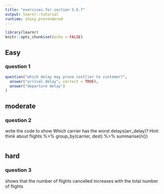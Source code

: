 ```yaml
---
title: "exercises for section 5.6.7"
output: learnr::tutorial
runtime: shiny_prerendered
---
```


```r
library(learnr)
knitr::opts_chunk$set(echo = FALSE)
```


## Easy

### question 1

```r
question("which delay may prove costlier to customer?",
  answer("arrival delay", correct = TRUE),
  answer("departure delay")
)
```

## moderate

### question 2


write the code to show Which carrier has the worst delays(arr_delay)? Hint: think about flights %>% group_by(carrier, dest) %>% summarise(n())

```r

```


## hard

### question 3

shows that the number of flights cancelled increases with the total number of flights
 
 ```r

```
 
 
